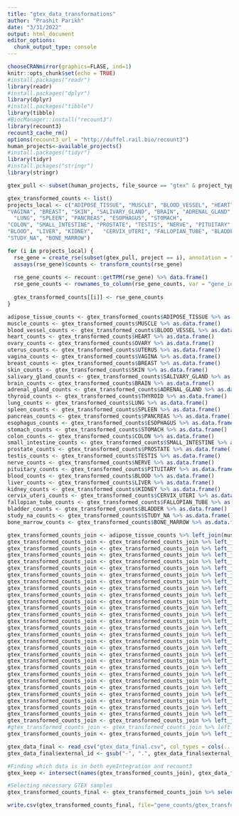 ```yaml
---
title: "gtex_data_transformations"
author: "Prashit Parikh"
date: "3/31/2022"
output: html_document
editor_options: 
  chunk_output_type: console
---
```


```r
chooseCRANmirror(graphics=FLASE, ind=1)
knitr::opts_chunk$set(echo = TRUE)
#install.packages("readr")
library(readr)
#install.packages("dplyr")
library(dplyr)
#install.packages("tibble")
library(tibble)
#BiocManager::install("recount3")
library(recount3)
recount3_cache_rm()
options(recount3_url = "http://duffel.rail.bio/recount3")
human_projects<-available_projects()
#install.packages("tidyr")
library(tidyr)
#install.pckages("stringr")
library(stringr)
```

```r
gtex_pull <- subset(human_projects, file_source == "gtex" & project_type == "data_sources")

gtex_transformed_counts <- list()
projects_local <- c("ADIPOSE_TISSUE", "MUSCLE", "BLOOD_VESSEL", "HEART", "OVARY", "UTERUS",  
"VAGINA", "BREAST", "SKIN", "SALIVARY_GLAND", "BRAIN", "ADRENAL_GLAND", "THYROID",
  "LUNG", "SPLEEN", "PANCREAS", "ESOPHAGUS", "STOMACH", 
"COLON", "SMALL_INTESTINE", "PROSTATE", "TESTIS", "NERVE", "PITUITARY",      
"BLOOD", "LIVER", "KIDNEY",   "CERVIX_UTERI", "FALLOPIAN_TUBE", "BLADDER", 
"STUDY_NA", "BONE_MARROW")

for (i in projects_local) {
  rse_gene = create_rse(subset(gtex_pull, project == i), annotation = "gencode_v29")
  assays(rse_gene)$counts <- transform_counts(rse_gene)
  
  rse_gene_counts <- recount::getTPM(rse_gene) %>% data.frame()
  rse_gene_counts <- rownames_to_column(rse_gene_counts, var = "gene_id")
  
  gtex_transformed_counts[[i]] <- rse_gene_counts
}

adipose_tissue_counts <- gtex_transformed_counts$ADIPOSE_TISSUE %>% as.data.frame()
muscle_counts <- gtex_transformed_counts$MUSCLE %>% as.data.frame()
blood_vessel_counts <- gtex_transformed_counts$BLOOD_VESSEL %>% as.data.frame()
heart_counts <- gtex_transformed_counts$HEART %>% as.data.frame()
ovary_counts <- gtex_transformed_counts$OVARY %>% as.data.frame()
uterus_counts <- gtex_transformed_counts$UTERUS %>% as.data.frame()
vagina_counts <- gtex_transformed_counts$VAGINA %>% as.data.frame()
breast_counts <- gtex_transformed_counts$BREAST %>% as.data.frame()
skin_counts <- gtex_transformed_counts$SKIN %>% as.data.frame()
salivary_gland_counts <- gtex_transformed_counts$SALIVARY_GLAND %>% as.data.frame()
brain_counts <- gtex_transformed_counts$BRAIN %>% as.data.frame()
adrenal_gland_counts <- gtex_transformed_counts$ADRENAL_GLAND %>% as.data.frame()
thyroid_counts <- gtex_transformed_counts$THYROID %>% as.data.frame()
lung_counts <- gtex_transformed_counts$LUNG %>% as.data.frame()
spleen_counts <- gtex_transformed_counts$SPLEEN %>% as.data.frame()
pancreas_counts <- gtex_transformed_counts$PANCREAS %>% as.data.frame()
esophagus_counts <- gtex_transformed_counts$ESOPHAGUS %>% as.data.frame()
stomach_counts <- gtex_transformed_counts$STOMACH %>% as.data.frame()
colon_counts <- gtex_transformed_counts$COLON %>% as.data.frame()
small_intestine_counts <- gtex_transformed_counts$SMALL_INTESTINE %>% as.data.frame()
prostate_counts <- gtex_transformed_counts$PROSTATE %>% as.data.frame()
testis_counts <- gtex_transformed_counts$TESTIS %>% as.data.frame()
nerve_counts <- gtex_transformed_counts$NERVE %>% as.data.frame()
pituitary_counts <- gtex_transformed_counts$PITUITARY %>% as.data.frame()
blood_counts <- gtex_transformed_counts$BLOOD %>% as.data.frame()
liver_counts <- gtex_transformed_counts$LIVER %>% as.data.frame()
kidney_counts <- gtex_transformed_counts$KIDNEY %>% as.data.frame()
cervix_uteri_counts <- gtex_transformed_counts$CERVIX_UTERI %>% as.data.frame()
fallopian_tube_counts <- gtex_transformed_counts$FALLOPIAN_TUBE %>% as.data.frame()
bladder_counts <- gtex_transformed_counts$BLADDER %>% as.data.frame()
study_na_counts <- gtex_transformed_counts$STUDY_NA %>% as.data.frame() #Not using as it only accounts for 14 samples in the 2019 eyeIntegration and we will be discarding those since they are unnamed in recount3
bone_marrow_counts <- gtex_transformed_counts$BONE_MARROW %>% as.data.frame()
```

```r
gtex_transformed_counts_join <- adipose_tissue_counts %>% left_join(muscle_counts, by = "gene_id")
gtex_transformed_counts_join <- gtex_transformed_counts_join %>% left_join(blood_vessel_counts, by = "gene_id")
gtex_transformed_counts_join <- gtex_transformed_counts_join %>% left_join(heart_counts, by = "gene_id")
gtex_transformed_counts_join <- gtex_transformed_counts_join %>% left_join(ovary_counts, by = "gene_id")
gtex_transformed_counts_join <- gtex_transformed_counts_join %>% left_join(uterus_counts, by = "gene_id")
gtex_transformed_counts_join <- gtex_transformed_counts_join %>% left_join(vagina_counts, by = "gene_id")
gtex_transformed_counts_join <- gtex_transformed_counts_join %>% left_join(breast_counts, by = "gene_id")
gtex_transformed_counts_join <- gtex_transformed_counts_join %>% left_join(skin_counts, by = "gene_id")
gtex_transformed_counts_join <- gtex_transformed_counts_join %>% left_join(salivary_gland_counts, by = "gene_id")
gtex_transformed_counts_join <- gtex_transformed_counts_join %>% left_join(brain_counts, by = "gene_id")
gtex_transformed_counts_join <- gtex_transformed_counts_join %>% left_join(adrenal_gland_counts, by = "gene_id")
gtex_transformed_counts_join <- gtex_transformed_counts_join %>% left_join(thyroid_counts, by = "gene_id")
gtex_transformed_counts_join <- gtex_transformed_counts_join %>% left_join(lung_counts, by = "gene_id")
gtex_transformed_counts_join <- gtex_transformed_counts_join %>% left_join(spleen_counts, by = "gene_id")
gtex_transformed_counts_join <- gtex_transformed_counts_join %>% left_join(pancreas_counts, by = "gene_id")
gtex_transformed_counts_join <- gtex_transformed_counts_join %>% left_join(esophagus_counts, by = "gene_id")
gtex_transformed_counts_join <- gtex_transformed_counts_join %>% left_join(stomach_counts, by = "gene_id")
gtex_transformed_counts_join <- gtex_transformed_counts_join %>% left_join(colon_counts, by = "gene_id")
gtex_transformed_counts_join <- gtex_transformed_counts_join %>% left_join(small_intestine_counts, by = "gene_id")
gtex_transformed_counts_join <- gtex_transformed_counts_join %>% left_join(prostate_counts, by = "gene_id")
gtex_transformed_counts_join <- gtex_transformed_counts_join %>% left_join(testis_counts, by = "gene_id")
gtex_transformed_counts_join <- gtex_transformed_counts_join %>% left_join(nerve_counts, by = "gene_id")
gtex_transformed_counts_join <- gtex_transformed_counts_join %>% left_join(pituitary_counts, by = "gene_id")
gtex_transformed_counts_join <- gtex_transformed_counts_join %>% left_join(blood_counts, by = "gene_id")
gtex_transformed_counts_join <- gtex_transformed_counts_join %>% left_join(liver_counts, by = "gene_id")
gtex_transformed_counts_join <- gtex_transformed_counts_join %>% left_join(kidney_counts, by = "gene_id")
gtex_transformed_counts_join <- gtex_transformed_counts_join %>% left_join(cervix_uteri_counts, by = "gene_id")
gtex_transformed_counts_join <- gtex_transformed_counts_join %>% left_join(fallopian_tube_counts, by = "gene_id")
gtex_transformed_counts_join <- gtex_transformed_counts_join %>% left_join(bladder_counts, by = "gene_id")
#gtex_transformed_counts_join <- gtex_transformed_counts_join %>% left_join(study_na_counts, by = "gene_id")
gtex_transformed_counts_join <- gtex_transformed_counts_join %>% left_join(bone_marrow_counts, by = "gene_id")

gtex_data_final <- read_csv("gtex_data_final.csv", col_types = cols(...1 = col_skip()))
gtex_data_final$external_id <- gsub("-", ".", gtex_data_final$external_id)

#Finding which data is in both eyeIntegration and recount3
gtex_keep <- intersect(names(gtex_transformed_counts_join), gtex_data_final$external_id) #The gtex_final_data is an object created in the GTEX BigWig Files Script

#Selecting necessary GTEX samples
gtex_transformed_counts_final <- gtex_transformed_counts_join %>% select(one_of(c("gene_id", gtex_keep)))
```

```r
write.csv(gtex_transformed_counts_final, file="gene_counts/gtex_transformed_counts.csv")
```
